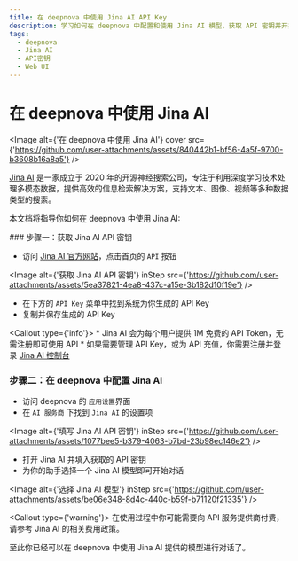 ```yaml
---
title: 在 deepnova 中使用 Jina AI API Key
description: 学习如何在 deepnova 中配置和使用 Jina AI 模型，获取 API 密钥并开始对话。
tags:
  - deepnova
  - Jina AI
  - API密钥
  - Web UI
---
```


# 在 deepnova 中使用 Jina AI

<Image alt={'在 deepnova 中使用 Jina AI'} cover src={'https://github.com/user-attachments/assets/840442b1-bf56-4a5f-9700-b3608b16a8a5'} />

[Jina AI](https://jina.ai/) 是一家成立于 2020 年的开源神经搜索公司，专注于利用深度学习技术处理多模态数据，提供高效的信息检索解决方案，支持文本、图像、视频等多种数据类型的搜索。

本文档将指导你如何在 deepnova 中使用 Jina AI:

<Steps>
  ### 步骤一：获取 Jina AI API 密钥

  - 访问 [Jina AI 官方网站](https://jina.ai/)，点击首页的 `API` 按钮

  <Image alt={'获取 Jina AI API 密钥'} inStep src={'https://github.com/user-attachments/assets/5ea37821-4ea8-437c-a15e-3b182d10f19e'} />

  - 在下方的 `API Key` 菜单中找到系统为你生成的 API Key
  - 复制并保存生成的 API Key

  <Callout type={'info'}>
    * Jina AI 会为每个用户提供 1M 免费的 API Token，无需注册即可使用 API \* 如果需要管理 API Key，或为
      API 充值，你需要注册并登录 [Jina AI 控制台](https://jina.ai/api-dashboard/)
  </Callout>

  ### 步骤二：在 deepnova 中配置 Jina AI

  - 访问 deepnova 的 `应用设置`界面
  - 在 `AI 服务商` 下找到 `Jina AI` 的设置项

  <Image alt={'填写 Jina AI API 密钥'} inStep src={'https://github.com/user-attachments/assets/1077bee5-b379-4063-b7bd-23b98ec146e2'} />

  - 打开 Jina AI 并填入获取的 API 密钥
  - 为你的助手选择一个 Jina AI 模型即可开始对话

  <Image alt={'选择 Jina AI 模型'} inStep src={'https://github.com/user-attachments/assets/be06e348-8d4c-440c-b59f-b71120f21335'} />

  <Callout type={'warning'}>
    在使用过程中你可能需要向 API 服务提供商付费，请参考 Jina AI 的相关费用政策。
  </Callout>
</Steps>

至此你已经可以在 deepnova 中使用 Jina AI 提供的模型进行对话了。
